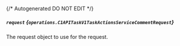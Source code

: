 {/* Autogenerated DO NOT EDIT  */}

##### `request` *{`operations.C1APITaskV1TaskActionsServiceCommentRequest`}*
The request object to use for the request.

<Collapsible openLabel={Labels.showProperties} closeLabel={Labels.hideProperties}>
  <C1APITaskV1TaskActionsServiceCommentRequest />
</Collapsible>

